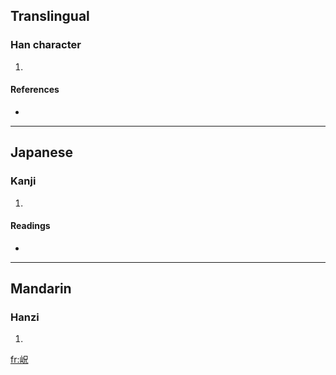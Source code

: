 ==Translingual==

===Han character===
{{Han char|rn=46|rad=山|as=05|sn=8|four=|canj=山口竹山 (URHU)}}

# {{defn|Han|sort=山05}}

====References====
* {{Han ref|kx=0309.300|dkj=07999|hdz=10767.050|uh=5CB2|ud=23730}}

----

==Japanese==

===Kanji===
{{ja-kanji|grade=|rs=山05}}

# {{defn|Japanese|sort=山05}}

====Readings====
* {{ja-readings|on=[[こう]] (kō), [[きょう]] (kyō)|kun=}}

----

==Mandarin==

===Hanzi===
{{cmn-hanzi|pin=[[kuàng]] ([[kuang4]])|wg=k'uang<sup>4</sup>}}

# {{defn|Mandarin|sort=山05}}

[[fr:岲]]